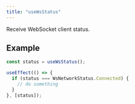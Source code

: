 ```yaml
---
title: "useWsStatus"
---
```


Receive WebSocket client status.

## Example

```ts
const status = useWsStatus();

useEffect(() => {
  if (status === WsNetworkStatus.Connected) {
    // do something
  }
}, [status]);
```

